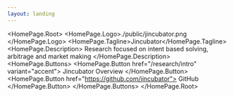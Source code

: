 ```yaml
---
layout: landing
---
```



<HomePage.Root>
  <HomePage.Logo>./public/jincubator.png </HomePage.Logo>
  <HomePage.Tagline>Jincubator</HomePage.Tagline>
  <HomePage.Description>
    Research focused on intent based solving, arbitrage and market making
  </HomePage.Description>
  <HomePage.Buttons>
    <HomePage.Button href="/research/intro" variant="accent">
      Jincubator Overview
    </HomePage.Button>
    <HomePage.Button href="https://github.com/jincubator">
      GitHub
    </HomePage.Button>
  </HomePage.Buttons>
</HomePage.Root>
